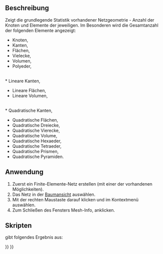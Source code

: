 <languages/>

{{Docnav/de
|[[FEM_MeshClear/de|NetzLöschen]]
|[[FEM_Preferences/de|Einstellungen]]
|[[FEM_Workbench/de|FEM]]
|IconL=FEM_MeshClear.svg
|IconR=
|IconC=Workbench_FEM.svg
}}

{{GuiCommand/de
|Name=FEM MeshDisplayInfo
|Name/de=FEM NetzinformationenAnzeigen
|MenuLocation=Kontextmenü des Mesh-Objekts → Informationen zum FEM-Netz anzeigen
|Workbenches=[[FEM_Workbench/de|FEM]]
|SeeAlso=[[FEM_tutorial/de|FEM Anleitung]]
}}

<span id="Description"></span>
==Beschreibung==

Zeigt die grundlegende Statistik vorhandener Netzgeometrie - Anzahl der Knoten und Elemente der jeweiligen. Im Besonderen wird die Gesamtanzahl der folgenden Elemente angezeigt:
* Knoten,
* Kanten,
* Flächen,
* Vielecke,
* Volumen,
* Polyeder,
<br>
* Lineare Kanten,
* Lineare Flächen,
* Lineare Volumen,
<br>
* Quadratische Kanten,
* Quadratische Flächen,
* Quadratische Dreiecke,
* Quadratische Vierecke,
* Quadratische Volume,
* Quadratische Hexaeder,
* Quadratische Tetraeder,
* Quadratische Prismen,
* Quadratische Pyramiden.

<span id="Usage"></span>
==Anwendung==

# Zuerst ein Finite-Elemente-Netz erstellen (mit einer der vorhandenen Möglichkeiten).
# Das Netz in der [[Tree_view/de|Baumansicht]] auswählen.
# Mit der rechten Maustaste darauf klicken und {{Button|[[Image:FEM MeshDisplayInfo.svg|16px]] [[FEM_MeshDisplayInfo/de|Informationen zum FEM-Netz anzeigen]]}} im Kontextmenü auswählen.
# Zum Schließen des Fensters Mesh-Info, {{Button|OK}} anklicken.

<span id="Scripting"></span>
==Skripten==

{{code|code=
# setup some model with a fem mesh to print information from
from femexamples.ccx_cantilever_faceload import setup
setup()
# print the fem mesh information
print(App.ActiveDocument.Mesh.FemMesh)
}}

gibt folgendes Ergebnis aus:

{{code|code=
>>> print(App.ActiveDocument.Mesh.FemMesh)
========================== Dump contents of mesh ==========================


1) Total number of nodes:      	228
2) Total number of edges:      	0
3) Total number of faces:      	0
4) Total number of polygons:   	0
5) Total number of volumes:    	79
6) Total number of polyhedrons:	0

7) Total number of linear edges:	0
8) Total number of linear faces:	0
9) Total number of linear volumes:	0

10) Total number of quadratic edges:	0
11) Total number of quadratic faces:	0
12) Total number of quadratic volumes:	79
12.1) Number of quadratic hexahedrons: 	0
12.2) Number of quadratic tetrahedrons:	79
12.3) Number of quadratic prisms:      	0
12.4) Number of quadratic pyramids:    	0

===========================================================================
}}


{{Docnav/de
|[[FEM_MeshClear/de|NetzLöschen]]
|[[FEM_Preferences/de|Einstellungen]]
|[[FEM_Workbench/de|FEM]]
|IconL=FEM_MeshClear.svg
|IconR=
|IconC=Workbench_FEM.svg
}}

{{FEM Tools navi{{#translation:}}}}
{{Userdocnavi{{#translation:}}}}